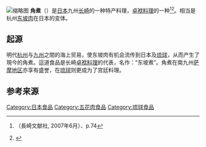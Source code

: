 [[File:Nagasaki_Shippoku_Hamakatsu07s.jpg|缩略图]]
'''角煮'''（{{jpn|j=角煮|hg=かくに|rm=Kakuni|f=y}}）是[[日本|日本]]九州[[长崎县|长崎]]的一种特产料理，[[卓袱料理|卓袱料理]]的一种<ref>{{lang|ja|古場久代『卓袱料理のすすめ 長崎食文化の奥義』}}（長崎文献社, 2007年6月）、p.74</ref><ref>{{Cite web |url=http://www.sakamotoya.co.jp/shouhin/index.html |title=長崎 料亭旅館 坂本屋　東坡煮（とうばに） 角煮めし |accessdate=2018-07-28 |archiveurl=https://web.archive.org/web/20120716174958/http://www.sakamotoya.co.jp/shouhin/index.html |archivedate=2012-07-16 |dead-url=yes|language=ja}}</ref>。相当是杭州[[东坡肉|东坡肉]]在日本的变体。

==起源==
明代[[杭州|杭州]]与[[九州_(日本)|九州]]之間的海上贸易，使东坡肉有机会流传到日本及[[琉球|琉球]]，从而产生了現今的角煮。這道食品是长崎[[卓袱料理|卓袱料理]]的代表，名作：“东坡煮”。角煮在南九州[[薩摩半島|萨摩地区]]亦享有盛誉，在[[琉球|琉球]]则更成为了宫廷料理。

== 参考来源 ==
{{reflist}}
{{food-stub}}

[[Category:日本食品|Category:日本食品]]
[[Category:五花肉食品|Category:五花肉食品]]
[[Category:琉球食品|Category:琉球食品]]